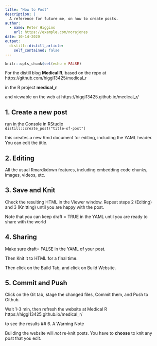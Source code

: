 ```yaml
---
title: "How to Post"
description: |
  A reference for future me, on how to create posts.
author:
  - name: Peter Higgins
    url: https://example.com/norajones
date: 10-14-2020
output:
  distill::distill_article:
    self_contained: false
---
```


```r
knitr::opts_chunk$set(echo = FALSE)
```

For the distill blog **Medical R**,
based on the repo at https://github.com/higgi13425/medical_r

in the R project **medical_r**

and viewable on the web at https://higgi13425.github.io/medical_r/

## 1. Create a new post

run in the Console in RStudio <br>
`distill::create_post("title-of-post")`

this creates a new Rmd document for editing, including the YAML header. You can edit the title.

## 2. Editing

All the usual Rmardkdown features, including embedding code chunks, images, videos, etc.

## 3. Save and Knit
Check the resulting HTML in the Viewer window.
Repeat steps 2 (Editing) and 3 (Knitting) until you are happy with the post.

Note that you can keep draft = TRUE in the YAML until you are ready to share with the world

## 4. Sharing
Make sure draft= FALSE in the YAML of your post.

Then Knit it to HTML for a final time.

Then click on the Build Tab, and click on Build Website.

## 5. Commit and Push
Click on the Git tab, stage the changed files, Commit them,
and Push to Github.

Wait 1-3 min, then refresh the website at Medical R
https://higgi13425.github.io/medical_r/

to see the results
## 6. A Warning Note

Building the website will *not* re-knit posts. You have to **choose** to knit any post that you edit.